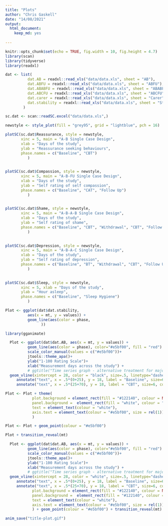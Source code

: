 ```yaml
---
title: "Plots"
author: "Chris Gaskell"
date: "14/08/2021"
output:
  html_document:
    keep_md: yes
  
---
```


```r
knitr::opts_chunk$set(echo = TRUE, fig.width = 10, fig.height = 4.7)
library(scan)
library(tidyverse)
library(readxl)
```


```r

dat <- list(
          dat.AB = readxl::read_xls("data/data.xls", sheet = "AB"),
          dat.ABFU = readxl::read_xls("data/data.xls", sheet = "ABFU"),
          dat.ABABFU = readxl::read_xls("data/data.xls", sheet = "ABABFU"),
          dat.ABCFU = readxl::read_xls("data/data.xls", sheet = "ABCFU"),
          dat.carer = readxl::read_xls("data/data.xls", sheet = "Carer"),
          dat.stability = readxl::read_xls("data/data.xls", sheet = "Stability")
        )

sc.dat <- scan::readSC.excel("data/data.xls",)

```


```r

newstyle <- style_plot(fill = "grey95", grid = "lightblue", pch = 16)

plotSC(sc.dat$Reassurance, style = newstyle,
       xinc = 5, main = "A-B Single Case Design",
       xlab = "Days of the study",
       ylab = "Reassurance seeking behaviours",
       phase.names = c("Baseline", "CBT")
          )
    
```

```r

plotSC(sc.dat$Compassion, style = newstyle,
       xinc = 5, main = "A-B-FU Single Case Design",
       xlab = "Days of the study",
       ylab = "Self rating of self compassion",
       phase.names = c("Baseline", "CAT", "Follow Up")
          )
    
```

```r

plotSC(sc.dat$Shame, style = newstyle,
       xinc = 5, main = "A-B-A-B Single Case Design",
       xlab = "Days of the study",
       ylab = "Self rating of shame",
       phase.names = c("Baseline", "CBT", "Withdrawal", "CBT", "Follow Up")
          )
    
```

```r

plotSC(sc.dat$Depression, style = newstyle,
       xinc = 5, main = "A-B-A-C Single Case Design",
       xlab = "Days of the study",
       ylab = "Self rating of depression",
       phase.names = c("Baseline", "BT", "Withdrawal", "CBT", "Follow Up")
          )
    
```

```r
plotSC(sc.dat$Sleep, style = newstyle,
       xinc = 5, xlab = "Days of the study",
       ylab = "Hour asleep",
       phase.names = c("Baseline", "Sleep Hygiene")
          )
```

```r
Plot <- ggplot(dat$dat.stability,
          aes(x = mt, y = values)) +
          geom_line(aes(color = phase,
                )) 

```

```r
library(gganimate)

  Plot <- ggplot(dat$dat.AB, aes(x = mt, y = values)) +
          geom_line(aes(color = phase), color="#e5bf00", fill = "red") +
          scale_color_manual(values = c("#e5bf00"))+
          jtools::theme_apa()+
          ylab("1-100 Rating Scale")+
          xlab("Measurement days across the study") +
          # ggtitle("Time series graph - alternative treatment for major depression") +
  geom_vline(xintercept = 28, color = "black", size=.5, linetype="dashed")+
     annotate("text", x = .5*(0+25), y = 18, label = "Baseline", size=6, colour = "#122140") +
     annotate("text", x = .5*(25+70), y = 18, label = "CBT", size=6, colour = "#122140")

Plot <- Plot + theme(
            plot.background = element_rect(fill = "#122140", colour = NULL, size = 0),
            panel.background =  element_rect(fill = "white", colour = "white"),
            text = element_text(colour = "white"),
            axis.text = element_text(colour = "#e5bf00", size = rel(1))
            )

Plot <- Plot + geom_point(colour = "#e5bf00")

Plot + transition_reveal(mt)

```



```r

  Plot <- ggplot(dat$dat.AB, aes(x = mt, y = values)) +
          geom_line(aes(color = phase), color="#e5bf00", fill = "red") +
          scale_color_manual(values = c("#e5bf00"))+
          jtools::theme_apa()+
          ylab("1-100 Rating Scale")+
          xlab("Measurement days across the study") +
          # ggtitle("Time series graph - alternative treatment for major depression") +
  geom_vline(xintercept = 28, color = "white", size=.5, linetype="dashed")+
     annotate("text", x = .5*(0+25), y = 18, label = "Baseline", size=6, colour = "#e5bf00") +
     annotate("text", x = .5*(25+70), y = 18, label = "CBT", size=6, colour = "#e5bf00") + theme(
            plot.background = element_rect(fill = "#122140", colour = NULL, size = 0),
            panel.background =  element_rect(fill = "#122140", colour = "white"),
            text = element_text(colour = "white"),
            axis.text = element_text(colour = "#e5bf00", size = rel(1))
            ) + geom_point(colour = "#e5bf00") + transition_reveal(mt)

anim_save("title-plot.gif")

```



